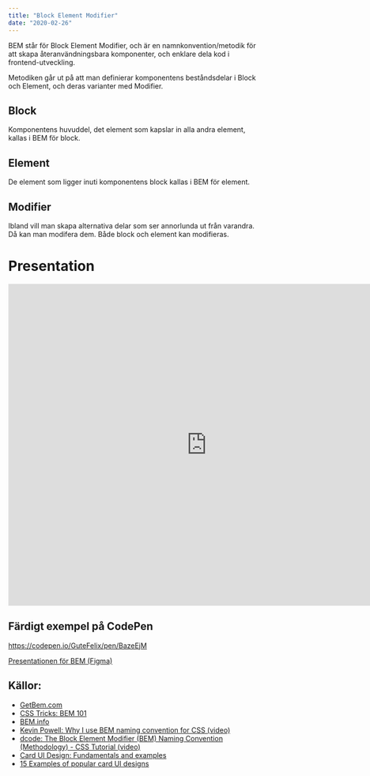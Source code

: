 ```yaml
---
title: "Block Element Modifier"
date: "2020-02-26"
---
```


BEM står för Block Element Modifier, och är en namnkonvention/metodik för att skapa återanvändningsbara komponenter, och enklare dela kod i frontend-utveckling.

Metodiken går ut på att man definierar komponentens beståndsdelar i Block och Element, och deras varianter med Modifier.

## Block

Komponentens huvuddel, det element som kapslar in alla andra element, kallas i BEM för block.

## Element

De element som ligger inuti komponentens block kallas i BEM för element.

## Modifier

Ibland vill man skapa alternativa delar som ser annorlunda ut från varandra. Då kan man modifera dem. Både block och element kan modifieras.

# Presentation

<iframe style="border: 1px solid rgba(0, 0, 0, 0.1);" width="800" height="650" src="https://www.figma.com/embed?embed_host=share&url=https%3A%2F%2Fwww.figma.com%2Fproto%2F21ZYm5M8KW6Zzt8TMyaR8p%2FBEM-presentation%3Fnode-id%3D1%253A256%26viewport%3D638%252C465%252C0.17791354656219482%26scaling%3Dmin-zoom" allowfullscreen></iframe>

## Färdigt exempel på CodePen

https://codepen.io/GuteFelix/pen/BazeEjM

[Presentationen för BEM (Figma)](https://www.figma.com/proto/Vn47JszfXWFq5OGxtYGHoz/BEM?node-id=1%3A2&viewport=357%2C371%2C0.41383543610572815&scaling=min-zoom)

## Källor:

- [GetBem.com](http://getbem.com/)
- [CSS Tricks: BEM 101](https://css-tricks.com/bem-101/)
- [BEM.info](https://en.bem.info/)
- [Kevin Powell: Why I use BEM naming convention for CSS (video)](https://www.youtube.com/watch?v=SLjHSVwXYq4)
- [dcode: The Block Element Modifier (BEM) Naming Convention (Methodology) - CSS Tutorial (video)](https://www.youtube.com/watch?v=u-XKw585KqY)
- [Card UI Design: Fundamentals and examples](https://www.justinmind.com/blog/cards-ui-design/)
- [15 Examples of popular card UI designs](https://www.mockplus.com/blog/post/card-ui-design)